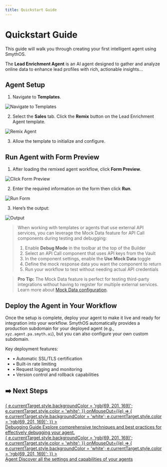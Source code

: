 ```yaml
---
title: Quickstart Guide
---
```


# Quickstart Guide

This guide will walk you through creating your first intelligent agent using SmythOS.

The **Lead Enrichment Agent** is an AI agent designed to gather and analyze online data to enhance lead profiles with rich, actionable insights...

<YouTube videoId="V0ft3GrLtjY" title="SmythOS - Lead Enrichment Agent" />

## Agent Setup

1. Navigate to **Templates**.

<Image src="/img/lead_enrichment_agent/img_1.png" alt="Navigate to Templates" />

2. Select the **Sales** tab. Click the **Remix** button on the Lead Enrichment Agent template.

<Image src="/img/lead_enrichment_agent/img_2.png" alt="Remix Agent" />

3. Allow the template to initialize and configure.

## Run Agent with Form Preview

1. After loading the remixed agent workflow, click **Form Preview**.

<Image src="/img/lead_enrichment_agent/img_3.png" alt="Click Form Preview" />

2. Enter the required information on the form then click **Run**.

<Image src="/img/lead_enrichment_agent/gif 1.png" alt="Run Form" />

3. Here’s the output:

<Image src="/img/lead_enrichment_agent/img_4.png" alt="Output" />

> When working with templates or agents that use external API services, you can leverage the Mock Data feature for API Call components during testing and debugging:
>
>1. Enable **Debug Mode** in the toolbar at the top of the Builder
>2. Select an API Call component that uses API keys from the Vault
>3. In the component settings, enable the **Use Mock Data** toggle
>4. Define the mock response data you want the component to return
>5. Run your workflow to test without needing actual API credentials

 > **Pro Tip:** The Mock Data feature is perfect for testing third-party integrations without having to register for multiple external services. Learn more about [Mock Data configuration](/docs/agent-studio/components/advanced/api-call#step-5-enable-mock-mode).

## Deploy the Agent in Your Workflow

Once the setup is complete, deploy your agent to make it live and ready for integration into your workflow. SmythOS automatically provides a production subdomain for your deployed agent (e.g., `xyz.agent.pa.smyth.ai`), but you can also configure your own custom subdomain.

Key deployment features:
- • Automatic SSL/TLS certification
- • Built-in rate limiting
- • Request logging and monitoring
- • Version control and rollback capabilities


## ➡️ Next Steps

<div style={{ display: 'flex', justifyContent: 'space-between', alignItems: 'center' }}>
  <a
    href="/doc/#/how-to/debugging"
    style={{
      flex: 1,
      display: 'flex',
      alignItems: 'center',
      padding: 20,
      textDecoration: 'none',
      color: 'rgb(69, 201, 169)',
      backgroundColor: 'white',
      border: '2px solid rgb(69, 201, 169)',
      borderRadius: 10,
      cursor: 'pointer',
    }}
    onMouseOver={(e) => {
      e.currentTarget.style.backgroundColor = 'rgb(69, 201, 169)';
      e.currentTarget.style.color = 'white';
    }}
    onMouseOut={(e) => {
      e.currentTarget.style.backgroundColor = 'white';
      e.currentTarget.style.color = 'rgb(69, 201, 169)';
    }}
  >
    <div>
      <span style={{ fontWeight: 'bold', fontSize: 22, display: 'block' }}>Debugging Guide</span>
      <span style={{ fontWeight: 300, fontSize: 14, display: 'block' }}>
        Explore comprehensive techniques and best practices for effectively debugging your agent.
      </span>
    </div>
  </a>
</div>

<div style={{ display: 'flex', justifyContent: 'space-between', alignItems: 'center', marginTop: 15 }}>
  <a
    href="/doc/#/core_concepts/builder"
    style={{
      flex: 1,
      display: 'flex',
      alignItems: 'center',
      padding: 20,
      textDecoration: 'none',
      color: 'rgb(69, 201, 169)',
      backgroundColor: 'white',
      border: '2px solid rgb(69, 201, 169)',
      borderRadius: 10,
      cursor: 'pointer',
    }}
    onMouseOver={(e) => {
      e.currentTarget.style.backgroundColor = 'rgb(69, 201, 169)';
      e.currentTarget.style.color = 'white';
    }}
    onMouseOut={(e) => {
      e.currentTarget.style.backgroundColor = 'white';
      e.currentTarget.style.color = 'rgb(69, 201, 169)';
    }}
  >
    <div>
      <span style={{ fontWeight: 'bold', fontSize: 22, display: 'block' }}>Agent</span>
      <span style={{ fontWeight: 300, fontSize: 14, display: 'block' }}>
        Discover all the settings and capabilities of your agents
      </span>
    </div>
  </a>
</div>
